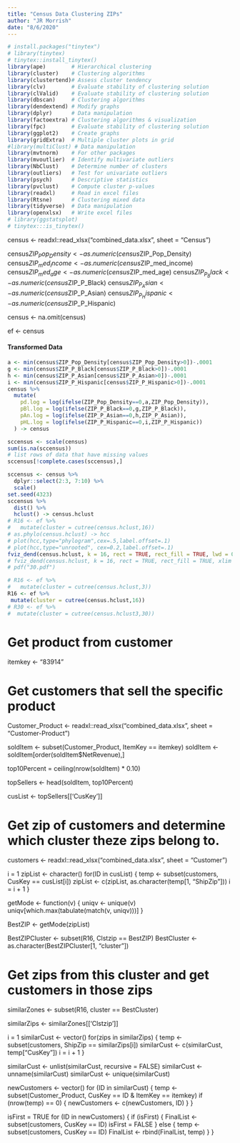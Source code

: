 ```yaml
---
title: "Census Data Clustering ZIPs"
author: "JR Morrish"
date: "8/6/2020"
---
```


```r
# install.packages("tinytex")
# library(tinytex)
# tinytex::install_tinytex()
library(ape)        # Hierarchical clustering
library(cluster)    # Clustering algorithms
library(clustertend)# Assess cluster tendency
library(clv)        # Evaluate stability of clustering solution
library(clValid)    # Evaluate stability of clustering solution
library(dbscan)     # Clustering algorithms
library(dendextend) # Modify graphs
library(dplyr)      # Data manipulation
library(factoextra) # Clustering algorithms & visualization
library(fpc)        # Evaluate stability of clustering solution
library(ggplot2)    # Create graphs
library(gridExtra)  # Multiple cluster plots in grid
#library(multiClust) # Data manipulation
library(mvtnorm)    # For other packages
library(mvoutlier)  # Identify multivariate outliers
library(NbClust)    # Determine number of clusters
library(outliers)   # Test for univariate outliers
library(psych)      # Descriptive statistics
library(pvclust)    # Compute cluster p-values
library(readxl)     # Read in excel files
library(Rtsne)      # Clustering mixed data
library(tidyverse)  # Data manipulation
library(openxlsx)   # Write excel files
# library(ggstatsplot)
# tinytex:::is_tinytex()
```

census <- readxl::read_xlsx("combined_data.xlsx", sheet = "Census")

census$ZIP_Pop_Density <- as.numeric(census$ZIP_Pop_Density)
census$ZIP_med_income <- as.numeric(census$ZIP_med_income)
census$ZIP_med_age <- as.numeric(census$ZIP_med_age)
census$ZIP_P_Black <- as.numeric(census$ZIP_P_Black)
census$ZIP_P_Asian <- as.numeric(census$ZIP_P_Asian)
census$ZIP_P_Hispanic <- as.numeric(census$ZIP_P_Hispanic)

census <- na.omit(census)

ef <- census

#### Transformed Data
```r
a <- min(census$ZIP_Pop_Density[census$ZIP_Pop_Density>0])-.0001
g <- min(census$ZIP_P_Black[census$ZIP_P_Black>0])-.0001
h <- min(census$ZIP_P_Asian[census$ZIP_P_Asian>0])-.0001
i <- min(census$ZIP_P_Hispanic[census$ZIP_P_Hispanic>0])-.0001
census %>%
  mutate( 
    pd.log = log(ifelse(ZIP_Pop_Density==0,a,ZIP_Pop_Density)),
    pBl.log = log(ifelse(ZIP_P_Black==0,g,ZIP_P_Black)),
    pAn.log = log(ifelse(ZIP_P_Asian==0,h,ZIP_P_Asian)),
    pHL.log = log(ifelse(ZIP_P_Hispanic==0,i,ZIP_P_Hispanic))
  ) -> census
```

```r
sccensus <- scale(census)
sum(is.na(sccensus))
# list rows of data that have missing values
sccensus[!complete.cases(sccensus),]
```

```r
sccensus <- census %>% 
  dplyr::select(2:3, 7:10) %>% 
  scale()
set.seed(4323)
sccensus %>%
  dist() %>%
  hclust() -> census.hclust
# R16 <- ef %>%
#   mutate(cluster = cutree(census.hclust,16))
# as.phylo(census.hclust) -> hcc
# plot(hcc,type="phylogram",cex=.5,label.offset=.1)
# plot(hcc,type="unrooted", cex=0.2,label.offset=.1)
fviz_dend(census.hclust, k = 16, rect = TRUE, rect_fill = TRUE, lwd = 0.5, cex = 0.5) # pop_dens, med_age, %s, med_inc
# fviz_dend(census.hclust, k = 16, rect = TRUE, rect_fill = TRUE, xlim = c(0,100), ylim = c(0,8))
# pdf("30.pdf")
``` 

```r
# R16 <- ef %>%
#   mutate(cluster = cutree(census.hclust,3))
R16 <- ef %>%
 mutate(cluster = cutree(census.hclust,16))
# R30 <- ef %>%
#  mutate(cluster = cutree(census.hclust3,30))
```

# Get product from customer
itemkey <- "83914"

# Get customers that sell the specific product
Customer_Product <- readxl::read_xlsx("combined_data.xlsx", sheet = "Customer-Product")

soldItem <- subset(Customer_Product, ItemKey == itemkey)
soldItem <- soldItem[order(soldItem$NetRevenue),]

top10Percent = ceiling(nrow(soldItem) * 0.10)

topSellers <- head(soldItem, top10Percent)

cusList <- topSellers[['CusKey']]

# Get zip of customers and determine which cluster theze zips belong to.
customers <- readxl::read_xlsx("combined_data.xlsx", sheet = "Customer")

i = 1
zipList <- character()
for(ID in cusList) {
  temp <- subset(customers, CusKey == cusList[i])
  zipList <- c(zipList, as.character(temp[1, "ShipZip"]))
  i = i + 1
}

getMode <- function(v) {
  uniqv <- unique(v)
  uniqv[which.max(tabulate(match(v, uniqv)))]
}

BestZIP <- getMode(zipList)

BestZIPCluster <- subset(R16, Clstzip == BestZIP)
BestCluster <- as.character(BestZIPCluster[1, "cluster"])

# Get zips from this cluster and get customers in those zips
similarZones <- subset(R16, cluster == BestCluster)

similarZips <- similarZones[['Clstzip']]

i = 1
similarCust <- vector()
for(zips in similarZips) {
  temp <- subset(customers, ShipZip == similarZips[i])
  similarCust <- c(similarCust, temp["CusKey"])
  i = i + 1
}

similarCust <- unlist(similarCust, recursive = FALSE)
similarCust <- unname(similarCust)
similarCust <- unique(similarCust)

newCustomers <- vector()
for (ID in similarCust) {
  temp <- subset(Customer_Product, CusKey == ID & ItemKey == itemkey)
  if (nrow(temp) == 0) {
    newCustomers <- c(newCustomers, ID)
  }
}

isFirst = TRUE
for (ID in newCustomers) {
  if (isFirst) {
    FinalList <- subset(customers, CusKey == ID)
    isFirst = FALSE
  }
  else {
    temp <- subset(customers, CusKey == ID)
    FinalList <- rbind(FinalList, temp)
  }
}
